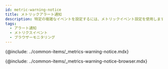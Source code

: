```yaml
---
id: metric-warning-notice
title: メトリックアラート通知
description: 特定の複雑なイベントを設定するには、メトリックイベント設定を使用します。
tags:
  - アラート通知
  - メトリクスイベント
  - ブラウザーモニタリング
---
```


{@include: ../common-items/_metrics-warning-notice.mdx} 

{@include: ../common-items/_metrics-warning-notice-browser.mdx} 
